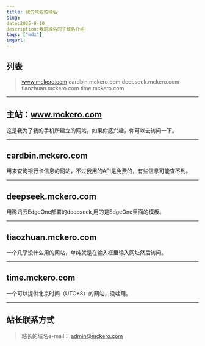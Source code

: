 ```yaml
---
title: 我的域名的域名
slug:
date:2025-8-10
description:我的域名的子域名介绍
tags: ["mdx"]
imgurl:
---
```



## 列表

>www.mckero.com
>cardbin.mckero.com
>deepseek.mckero.com
>tiaozhuan.mckero.com
>time.mckero.com


---

## 主站：www.mckero.com

  这是我为了我的手机所建立的网站，如果你感兴趣，你可以去访问一下。

---

## cardbin.mckero.com

  用来查询银行卡信息的网站，不过我用的API是免费的，有些信息可能查不到。

---

## deepseek.mckero.com

  用腾讯云EdgeOne部署的deepseek,用的是EdgeOne里面的模板。

---

## tiaozhuan.mckero.com

  一个几乎没什么用的网站，单纯就是在输入框里输入网址然后访问。

---

## time.mckero.com

  一个可以提供北京时间（UTC+8）的网站，没啥用。

---

## 站长联系方式

>站长的域名e-mail：
>admin@mckero.com